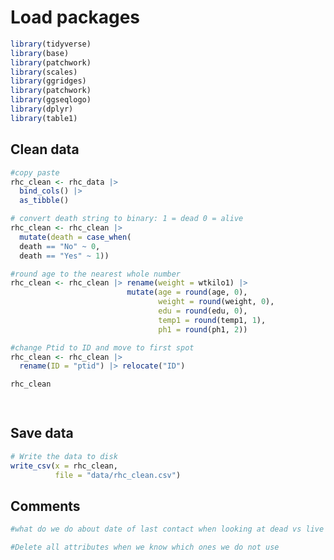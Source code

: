 # Load packages
```r
library(tidyverse)
library(base)
library(patchwork)
library(scales)
library(ggridges)
library(patchwork)
library(ggseqlogo)
library(dplyr)
library(table1)
```

## Clean data

```r
#copy paste
rhc_clean <- rhc_data |> 
  bind_cols() |> 
  as_tibble() 

# convert death string to binary: 1 = dead 0 = alive
rhc_clean <- rhc_clean |> 
  mutate(death = case_when(
  death == "No" ~ 0,
  death == "Yes" ~ 1))

#round age to the nearest whole number
rhc_clean <- rhc_clean |> rename(weight = wtkilo1) |> 
                          mutate(age = round(age, 0),
                                 weight = round(weight, 0),
                                 edu = round(edu, 0),
                                 temp1 = round(temp1, 1),
                                 ph1 = round(ph1, 2))

#change Ptid to ID and move to first spot
rhc_clean <- rhc_clean |> 
  rename(ID = "ptid") |> relocate("ID")

rhc_clean

          

```

## Save data

```r
# Write the data to disk
write_csv(x = rhc_clean,
          file = "data/rhc_clean.csv")

```

## Comments
```r

#what do we do about date of last contact when looking at dead vs live

#Delete all attributes when we know which ones we do not use

```








